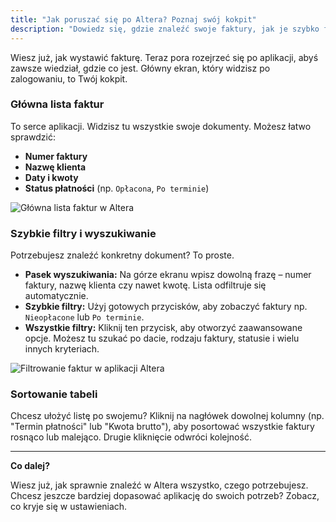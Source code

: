 ```yaml
---
title: "Jak poruszać się po Altera? Poznaj swój kokpit"
description: "Dowiedz się, gdzie znaleźć swoje faktury, jak je szybko filtrować i co oznaczają poszczególne statusy. Oto szybka wycieczka po Twoim centrum dowodzenia."
---
```


Wiesz już, jak wystawić fakturę. Teraz pora rozejrzeć się po aplikacji, abyś zawsze wiedział, gdzie co jest. Główny ekran, który widzisz po zalogowaniu, to Twój kokpit.

### Główna lista faktur

To serce aplikacji. Widzisz tu wszystkie swoje dokumenty. Możesz łatwo sprawdzić:
* **Numer faktury**
* **Nazwę klienta**
* **Daty i kwoty**
* **Status płatności** (np. `Opłacona`, `Po terminie`)

<img alt="Główna lista faktur w Altera" src="/images/old/3.20.Altera.app–Instrukcjaobsługi.jpg"/>

### Szybkie filtry i wyszukiwanie

Potrzebujesz znaleźć konkretny dokument? To proste.

* **Pasek wyszukiwania:** Na górze ekranu wpisz dowolną frazę – numer faktury, nazwę klienta czy nawet kwotę. Lista odfiltruje się automatycznie.
* **Szybkie filtry:** Użyj gotowych przycisków, aby zobaczyć faktury np. `Nieopłacone` lub `Po terminie`.
* **Wszystkie filtry:** Kliknij ten przycisk, aby otworzyć zaawansowane opcje. Możesz tu szukać po dacie, rodzaju faktury, statusie i wielu innych kryteriach.

<img alt="Filtrowanie faktur w aplikacji Altera" src="/images/old/3.18.Altera.app–Instrukcjaobsługi.jpg"/>

### Sortowanie tabeli

Chcesz ułożyć listę po swojemu? Kliknij na nagłówek dowolnej kolumny (np. "Termin płatności" lub "Kwota brutto"), aby posortować wszystkie faktury rosnąco lub malejąco. Drugie kliknięcie odwróci kolejność.

---
**Co dalej?**

Wiesz już, jak sprawnie znaleźć w Altera wszystko, czego potrzebujesz. Chcesz jeszcze bardziej dopasować aplikację do swoich potrzeb? Zobacz, co kryje się w ustawieniach.